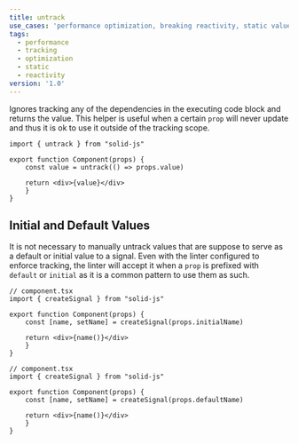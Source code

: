 ```yaml
---
title: untrack
use_cases: 'performance optimization, breaking reactivity, static values, initial values'
tags:
  - performance
  - tracking
  - optimization
  - static
  - reactivity
version: '1.0'
---
```


Ignores tracking any of the dependencies in the executing code block and returns the value. This helper is useful when a certain `prop` will never update and thus it is ok to use it outside of the tracking scope.

```tsx title="component.tsx"
import { untrack } from "solid-js"

export function Component(props) {
    const value = untrack(() => props.value)

    return <div>{value}</div>
    }
}
```

## Initial and Default Values

It is not necessary to manually untrack values that are suppose to serve as a default or initial value to a signal. Even with the linter configured to enforce tracking, the linter will accept it when a `prop` is prefixed with `default` or `initial` as it is a common pattern to use them as such.


```tsx tab title="initialValue" {5}
// component.tsx
import { createSignal } from "solid-js"

export function Component(props) {
    const [name, setName] = createSignal(props.initialName)

    return <div>{name()}</div>
    }
}
```

```tsx tab title="defaultValue" {5}
// component.tsx
import { createSignal } from "solid-js"

export function Component(props) {
    const [name, setName] = createSignal(props.defaultName)

    return <div>{name()}</div>
    }
}
```
